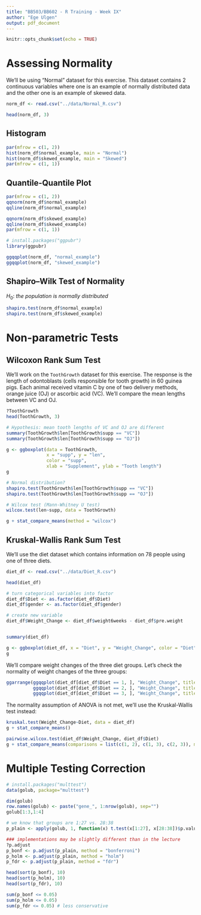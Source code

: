 ```yaml
---
title: "BB503/BB602 - R Training - Week IX"
author: "Ege Ulgen"
output: pdf_document
---
```


```r
knitr::opts_chunk$set(echo = TRUE)
```

# Assessing Normality

We'll be using "Normal" dataset for this exercise. This dataset contains 2 continuous variables where one is an example of normally distributed data and the other one is an example of skewed data.

```r
norm_df <- read.csv("../data/Normal_R.csv")

head(norm_df, 3)
```

## Histogram

```r
par(mfrow = c(1, 2))
hist(norm_df$normal_example, main = "Normal")
hist(norm_df$skewed_example, main = "Skewed")
par(mfrow = c(1, 1))
```

## Quantile-Quantile Plot

```r
par(mfrow = c(1, 2))
qqnorm(norm_df$normal_example)
qqline(norm_df$normal_example)

qqnorm(norm_df$skewed_example)
qqline(norm_df$skewed_example)
par(mfrow = c(1, 1))

# install.packages("ggpubr")
library(ggpubr)

ggqqplot(norm_df, "normal_example")
ggqqplot(norm_df, "skewed_example")
```

## Shapiro–Wilk Test of Normality

$H_0:\ the\ population\ is\ normally\ distributed$

```r
shapiro.test(norm_df$normal_example)
shapiro.test(norm_df$skewed_example)
```

# Non-parametric Tests

## Wilcoxon Rank Sum Test

We'll work on the `ToothGrowth` dataset for this exercise. The response is the length of odontoblasts (cells responsible for tooth growth) in 60 guinea pigs. Each animal received vitamin C by one of two delivery methods, orange juice (OJ) or ascorbic acid (VC). We'll compare the mean lengths between VC and OJ.

```r
?ToothGrowth
head(ToothGrowth, 3)

# Hypothesis: mean tooth lengths of VC and OJ are different
summary(ToothGrowth$len[ToothGrowth$supp == "VC"])
summary(ToothGrowth$len[ToothGrowth$supp == "OJ"])

g <- ggboxplot(data = ToothGrowth,
               x = "supp", y = "len",
               color = "supp",
               xlab = "Supplement", ylab = "Tooth length")
g

# Normal distribution?
shapiro.test(ToothGrowth$len[ToothGrowth$supp == "VC"])
shapiro.test(ToothGrowth$len[ToothGrowth$supp == "OJ"])

# Wilcox test (Mann-Whitney U test)
wilcox.test(len~supp, data = ToothGrowth)

g + stat_compare_means(method = "wilcox")
```

## Kruskal-Wallis Rank Sum Test

We'll use the diet dataset which contains information on 78 people using one of three diets.

```r
diet_df <- read.csv("../data/Diet_R.csv")

head(diet_df)

# turn categorical variables into factor
diet_df$Diet <- as.factor(diet_df$Diet)
diet_df$gender <- as.factor(diet_df$gender)

# create new variable
diet_df$Weight_Change <- diet_df$weight6weeks - diet_df$pre.weight


summary(diet_df)

g <- ggboxplot(diet_df, x = "Diet", y = "Weight_Change", color = "Diet")
g
```

We'll compare weight changes of the three diet groups. Let's check the normality of weight changes of the three groups:

```r
ggarrange(ggqqplot(diet_df[diet_df$Diet == 1, ], "Weight_Change", title = "Diet 1"),
          ggqqplot(diet_df[diet_df$Diet == 2, ], "Weight_Change", title = "Diet 2"),
          ggqqplot(diet_df[diet_df$Diet == 3, ], "Weight_Change", title = "Diet 3"), ncol = 3)

```

The normality assumption of ANOVA is not met, we'll use the Kruskal-Wallis test instead:

```r
kruskal.test(Weight_Change~Diet, data = diet_df)
g + stat_compare_means()

pairwise.wilcox.test(diet_df$Weight_Change, diet_df$Diet)
g + stat_compare_means(comparisons = list(c(1, 2), c(1, 3), c(2, 3)), method = "wilcox")
```

# Multiple Testing Correction

```r
# install.packages("multtest")
data(golub, package="multtest")

dim(golub)
row.names(golub) <- paste("gene_", 1:nrow(golub), sep="")
golub[1:3,1:4]

# we know that groups are 1:27 vs. 28:38
p_plain <- apply(golub, 1, function(x) t.test(x[1:27], x[28:38])$p.value)

### implementations may be slightly different than in the lecture
?p.adjust
p_bonf <- p.adjust(p_plain, method = "bonferroni")
p_holm <- p.adjust(p_plain, method = "holm")
p_fdr <- p.adjust(p_plain, method = "fdr")

head(sort(p_bonf), 10)
head(sort(p_holm), 10)
head(sort(p_fdr), 10)

sum(p_bonf <= 0.05)
sum(p_holm <= 0.05)
sum(p_fdr <= 0.05) # less conservative
```
